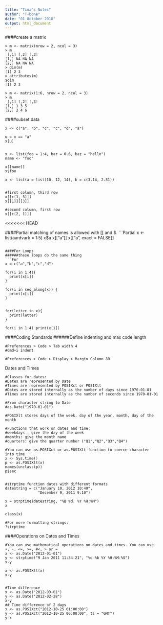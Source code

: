 ```yaml
---
title: "Tina's Notes"
author: "T-bone"
date: "01 October 2018"
output: html_document
---
```



####create a matrix
```create
> m <- matrix(nrow = 2, ncol = 3)
> m
 [,1] [,2] [,3]
[1,] NA NA NA
[2,] NA NA NA
> dim(m)
[1] 2 3
> attributes(m)
$dim
[1] 2 3

> m <- matrix(1:6, nrow = 2, ncol = 3)
> m
 [,1] [,2] [,3]
[1,] 1 3 5
[2,] 2 4 6
```


####subset data
```subset
x <- c("a", "b", "c", "c", "d", "a")

u = x == "a"
x[u]


x <- list(foo = 1:4, bar = 0.6, baz = "hello")
name <- "foo"

x[[name]] 
x$foo

x <- list(a = list(10, 12, 14), b = c(3.14, 2.81))


#first column, third row
x[[c(1, 3)]]
x[[1]][[3]]

#second column, first row
x[[c(2, 1)]]

```
<<<<<<< HEAD

####Partial matching of names is allowed with [[ and $.
```Partial
x <- list(aardvark = 1:5)
x$a
x[["a"]]
x[["a", exact = FALSE]]
```

####For Loops
######these loops do the same thing
```For
x = c("a","b","c","d")

for(i in 1:4){
  print(x[i])
}

for(i in seq_along(x)) {
  print(x[i])
}


for(letter in x){
  print(letter)
}

for(i in 1:4) print(x[i])
```


####Coding Standards
######Define indenting and max code length
```Define
#Preferences > Code > Tab width 4
#Cmd+i indent

#Preferences > Code > Display > Margin Column 80
```


Dates and Times
```Dates
#Classes for dates: 
#Dates are represented by Date
#Times are represented by POSIXct or POSIXlt
#Dates are stored internally as the number of days since 1970-01-01
#Times are stored internally as the number of seconds since 1970-01-01

#From character string to Date
#as.Date("1970-01-01")

#POSIXlt stores days of the week, day of the year, month, day of the month

#Functions that work on dates and time:
#weekdays : give the day of the week
#months: give the month name
#quarters: give the quarter number ("Q1","Q2","Q3","Q4")

#You can use as.POSIXct or as.POSIXlt function to coerce character into time
x <- Sys.time()
p <- as.POSIXlt(x)
names(unclass(p))
p$sec


#strptime function dates with different formats
datestring = c("January 10, 2012 10:40",
               "December 9, 2011 9:10")

x = strptime(datestring, "%B %d, %Y %H:%M")
x

class(x)

#For more formatting strings: 
?strptime 

```


####Operations on Dates and Times
```Operations
#You can use mathematical operations on dates and times. You can use +, -, <=, >=, #<, > or =
x <- as.Date("2012-01-01")
y <- strptime("9 Jan 2011 11:34:21", "%d %b %Y %H:%M:%S")
x-y

x <- as.POSIXlt(x)
x-y


#Time difference
x <- as.Date("2012-03-01")
y <- as.Date("2012-02-28")
x-y
## Time difference of 2 days
x <- as.POSIXct("2012-10-25 01:00:00")
y <- as.POSIXct("2012-10-25 06:00:00", tz = "GMT")
y-x
```


####
######
```{}

```
